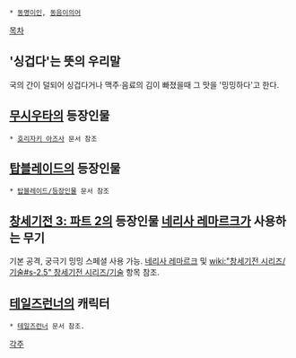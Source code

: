  * [[동명이인]], [[동음이의어]]

[[목차]]
== '싱겁다'는 뜻의 우리말 ==
국의 간이 덜되어 싱겁다거나 맥주·음료의 김이 빠졌을때 그 맛을 '밍밍하다'고 한다. 

== [[무시우타]]의 등장인물 ==
 * [[호리자키 아즈사]] 문서 참조

== [[탑블레이드]]의 등장인물 ==
 * [[탑블레이드/등장인물]] 문서 참조

== [[창세기전 3: 파트 2]]의 등장인물 [[네리사 레마르크]]가 사용하는 무기 ==
기본 공격, 궁극기 밍밍 스페셜 사용 가능. [[네리사 레마르크]] 및 [[wiki:"창세기전 시리즈/기술#s-2.5" 창세기전 시리즈/기술]] 항목 참조.

== [[테일즈런너]]의 캐릭터 ==
 * [[테일즈런너]] 문서 참조.
[[각주]]
